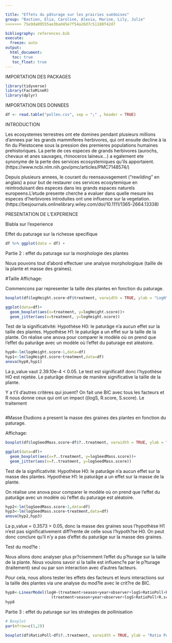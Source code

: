 ```yaml
---

title: "Effets du pâturage sur les prairies suédoises"
group: "Bastien, Elia, Caroline, Alexia, Marine, Lily, Julie" 
>>>>>>> 75e9da09555ae3bad45e7f54a26d7c51188f42d7

bibliography: references.bib
execute: 
  freeze: auto
output: 
  html_document:
   toc: true
   toc_float: true
---
```

IMPORTATION DES PACKAGES

```r
library(tidyverse)
library(FactoMineR)
library(dplyr)
```

IMPORTATION DES DONNEES

```r
df <- read.table("pollen.csv", sep = ";" , header = TRUE)
```

INTRODUCTION 

Les ecosystemes terrestres ont ete domines pendant plusieurs millions d'annees par les grands mammiferes herbivores, qui ont ensuite decline à la fin du Pleistocene sous la pression des premieres populations humaines prehistoriques. La perte de ces especes de grands herbivores (aurochs, chevaux et anes sauvages, rhinoceros laineux...) a egalement ete synonyme de la perte des services ecosystemiques qu'ils apportaient. (https://www.ncbi.nlm.nih.gov/pmc/articles/PMC7148574/)

Depuis plusieurs annees, le courant du reensauvagement ("rewilding" en anglais) a pour but de restaurer ces services ecosytemique en reintroduisant des especes dans les grands espaces naturels europeens.L'etude presente cherche a evaluer dans quelle mesure les especes d'herbivores introduites ont une influence sur la vegetation. (https://besjournals.onlinelibrary.wiley.com/doi/10.1111/1365-2664.13338)


PRESENTATION DE L'EXPERIENCE

Blabla sur l'experience



Effet du paturage sur la richesse specifique
```r
df %>% ggplot(data = df) + 
```


Partie 2 : effet du paturage sur la morphologie des plantes

Nous pouvons tout d'abord effectuer une analyse morphologique (taille de la plante et masse des graines). 

#Taille
Affichage:

Commencons par representer la taille des plantes en fonction du paturage.

```r
boxplot(df$logHeight.score~df$treatment, varwidth = TRUE, ylab = "LogH", xlab = "Treatment", col='darkgrey', main = "", title = "effet du p?turage sur la hauteur")

ggplot(data=df)+
  geom_boxplot(aes(x=treatment, y=logHeight.score))+
  geom_jitter(aes(x=treatment, y=logHeight.score))
```
 
Test de la significativité:
Hypothèse H0: le paturâge n'a aucun effet sur la taille des plantes. 
Hypothèse H1: le paturâge a un effet sur la taille de la plante. 
On réalise une anova pour comparer le modèle où on prend que l'effet du paturâge avec un modèle où l'effet du paturage est aléatoire. 

```r
hyp0<-lm(logHeight.score~1,data=df)
hyp1<-lm(logHeight.score~treatment,data=df)
anova(hyp0,hyp1)
```
La p_value vaut 2.39.10e-4 < 0.05. Le test est significatif donc l'hypothèse HO est rejetée. Le paturâge diminue de manière significative la taille de la plante. 

Y a t'il d'autres critères qui jouent? 
On fait une BIC avec tous les facteurs et R nous donne ceux qui ont un impact ((logS, R.score, S.score). 
Le traitement 

```r

```

#Masse
Etudions a present la masse des graines des plantes en fonction du paturage.

Affichage: 
```r
boxplot(df$logSeedMass.score~df$?..treatment, varwidth = TRUE, ylab = "LogS", xlab = "Treatment", col='darkgrey', main = "", title = "effet du paturage sur la masse des graines")

ggplot(data=df)+
  geom_boxplot(aes(x=?..treatment, y=logSeedMass.score))+
  geom_jitter(aes(x=?..treatment, y=logSeedMass.score))
```

Test de la significativité:
Hypothèse H0: le paturâge n'a aucun effet sur la masse des plantes. 
Hypothèse H1: le paturâge a un effet sur la masse de la plante. 

On réalise une anova pour comparer le modèle où on prend que l'effet du paturâge avec un modèle où l'effet du paturage est aléatoire. 

```r
hyp2<-lm(logSeedMass.score~1,data=df)
hyp3<-lm(logSeedMass.score~treatment,data=df)
anova(hyp2,hyp3)
```
La p_value = 0.3573 > 0.05, donc la masse des graines sous l'hypothèse H1 n'est pas significativement diff?rente de celle sous l'hypoth?se H0.
On peut donc conclure qu'il n'y a pas d'effet du paturâge sur la masse des graines.

Test du mod?le :

Nous allons donc analyser plus pr?cisemment l'effet du p?turage sur la taille de la plante. Nous voulons savoir si la taille est influenc?e par le p?turage (traitement) seul ou par son interaction avec d'autres facteurs.

Pour cela, nous allons tester les effets des facteurs et leurs interactions sur la taille des plantes via une analyse du mod?le avec le crit?re de BIC.

```r
hyp8<-LinearModel(logH~(treatment+season+year+observer+logS+RatioPoll+R.score+C.score+S.score)*
                    (treatment+season+year+observer+logS+RatioPoll+R.score+C.score+S.score),data=study,selection = "bic")
hyp8

```

Partie 3 : effet du paturage sur les strategies de pollinisation
```r
# Boxplot 
par(mfrow=c(1,2))

boxplot(df$RatioPoll~df$?..treatment, varwidth = TRUE, ylab = "Ratio Pollinisation", xlab = "treatment", col='blue', main = "")

```
